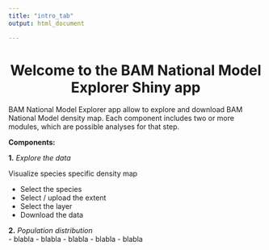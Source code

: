 ```yaml
---
title: "intro_tab"
output: html_document

---
```


<center>

# Welcome to the BAM National Model Explorer Shiny app

</center>

BAM National Model Explorer app allow to explore and download BAM National Model density map. Each component includes two or more modules, which are possible analyses for that step.  

**Components:**  

**1.** *Explore the data*

Visualize species specific density map 

- Select the species
- Select / upload the extent
- Select the layer
- Download the data

**2.** *Population distribution*  
- blabla
- blabla
- blabla
- blabla
- blabla
